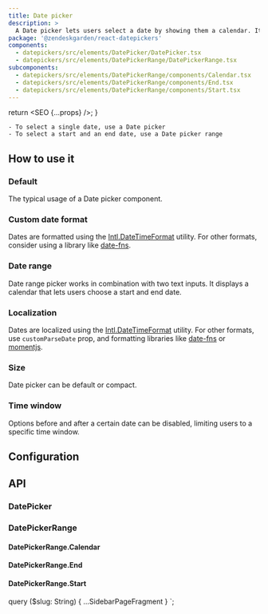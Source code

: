 ```yaml
---
title: Date picker
description: >
  A Date picker lets users select a date by showing them a calendar. It works in combination with a text input.
package: '@zendeskgarden/react-datepickers'
components:
  - datepickers/src/elements/DatePicker/DatePicker.tsx
  - datepickers/src/elements/DatePickerRange/DatePickerRange.tsx
subcomponents:
  - datepickers/src/elements/DatePickerRange/components/Calendar.tsx
  - datepickers/src/elements/DatePickerRange/components/End.tsx
  - datepickers/src/elements/DatePickerRange/components/Start.tsx
---
```



  return <SEO {...props} />;
}

<Usage>
  <Use>

    - To select a single date, use a Date picker
    - To select a start and an end date, use a Date picker range

  </Use>
</Usage>

## How to use it

### Default

The typical usage of a Date picker component.


<CodeExample code={DefaultCode}>
  <Default />
</CodeExample>

### Custom date format

Dates are formatted using the
[Intl.DateTimeFormat](https://developer.mozilla.org/en-US/docs/Web/JavaScript/Reference/Global_Objects/DateTimeFormat)
utility. For other formats, consider using a library like [date-fns](https://date-fns.org/).


<CodeExample code={CustomCode}>
  <Custom />
</CodeExample>

### Date range

Date range picker works in combination with two text inputs. It displays a
calendar that lets users choose a start and end date.


<CodeExample code={RangeCode}>
  <Range />
</CodeExample>

### Localization

Dates are localized using the
[Intl.DateTimeFormat](https://developer.mozilla.org/en-US/docs/Web/JavaScript/Reference/Global_Objects/DateTimeFormat)
utility. For other formats, use `customParseDate` prop, and formatting libraries
like [date-fns](https://date-fns.org/) or [momentjs](https://momentjs.com/).


<CodeExample code={LocalizationCode}>
  <Localization />
</CodeExample>

### Size

Date picker can be default or compact.


<CodeExample code={SizeCode}>
  <Size />
</CodeExample>

### Time window

Options before and after a certain date can be disabled, limiting users to a specific time window.


<CodeExample code={TimeWindowCode}>
  <TimeWindow />
</CodeExample>

## Configuration

<Configuration reactPackage={props.data.mdx.package} components={props.data.mdx.components} />

## API

### DatePicker

<Component components={props.data.mdx.components} componentName="datePicker" />

<PropSheet components={props.data.mdx.components} componentName="datePicker" />

### DatePickerRange

<Component components={props.data.mdx.components} componentName="datePickerRange" />

<PropSheet components={props.data.mdx.components} componentName="datePickerRange" />

#### DatePickerRange.Calendar

<Component components={props.data.mdx.subcomponents} componentName="datePickerRange.calendar" />

<PropSheet components={props.data.mdx.subcomponents} componentName="datePickerRange.calendar" />

#### DatePickerRange.End

<Component components={props.data.mdx.subcomponents} componentName="datePickerRange.end" />

<PropSheet components={props.data.mdx.subcomponents} componentName="datePickerRange.end" />

#### DatePickerRange.Start

<Component components={props.data.mdx.subcomponents} componentName="datePickerRange.start" />

<PropSheet components={props.data.mdx.subcomponents} componentName="datePickerRange.start" />


  query ($slug: String) {
    ...SidebarPageFragment
  }
`;
